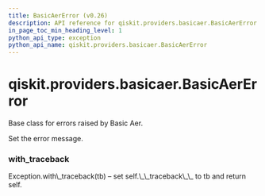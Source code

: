 ```yaml
---
title: BasicAerError (v0.26)
description: API reference for qiskit.providers.basicaer.BasicAerError in qiskit v0.26
in_page_toc_min_heading_level: 1
python_api_type: exception
python_api_name: qiskit.providers.basicaer.BasicAerError
---
```


<span id="qiskit-providers-basicaer-basicaererror" />

# qiskit.providers.basicaer.BasicAerError

<Class id="qiskit.providers.basicaer.BasicAerError" isDedicatedPage={true} github="https://github.com/qiskit/qiskit/tree/stable/0.17/qiskit/providers/basicaer/exceptions.py" signature="BasicAerError(*message)" modifiers="exception">
  Base class for errors raised by Basic Aer.

  Set the error message.

  ### with\_traceback

  <Function id="qiskit.providers.basicaer.BasicAerError.with_traceback" signature="with_traceback()">
    Exception.with\_traceback(tb) – set self.\_\_traceback\_\_ to tb and return self.
  </Function>
</Class>

